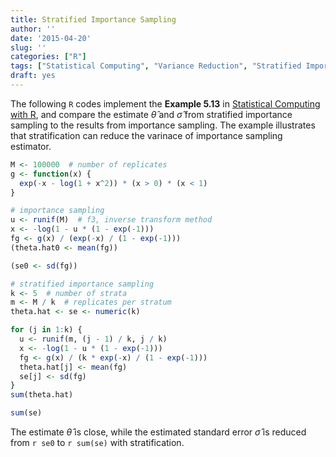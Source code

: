 ```yaml
---
title: Stratified Importance Sampling
author: ''
date: '2015-04-20'
slug: ''
categories: ["R"]
tags: ["Statistical Computing", "Variance Reduction", "Stratified Importance Sampling"]
draft: yes
---
```


The following `R` codes implement the **Example 5.13** in [Statistical Computing with R](http://www.amazon.com/Statistical-Computing-Chapman-Hall-Series/dp/1584885459), and compare the estimate $\hat{\theta}$ and $\hat{\sigma}$ from stratified importance sampling to the results from importance sampling. The example illustrates that stratification can reduce the varinace of importance sampling estimator.

```r
M <- 100000  # number of replicates
g <- function(x) {
  exp(-x - log(1 + x^2)) * (x > 0) * (x < 1)
}

# importance sampling
u <- runif(M)  # f3, inverse transform method
x <- -log(1 - u * (1 - exp(-1)))
fg <- g(x) / (exp(-x) / (1 - exp(-1)))
(theta.hat0 <- mean(fg))
```

```r
(se0 <- sd(fg))
```

```r
# stratified importance sampling
k <- 5  # number of strata
m <- M / k  # replicates per stratum
theta.hat <- se <- numeric(k)

for (j in 1:k) {
  u <- runif(m, (j - 1) / k, j / k)
  x <- -log(1 - u * (1 - exp(-1)))
  fg <- g(x) / (k * exp(-x) / (1 - exp(-1)))
  theta.hat[j] <- mean(fg)
  se[j] <- sd(fg)
}
sum(theta.hat)
```

```r
sum(se)
```

The estimate $\hat{\theta}$ is close, while the estimated standard error $\hat{\sigma}$ is reduced from `r se0` to `r sum(se)` with stratification.